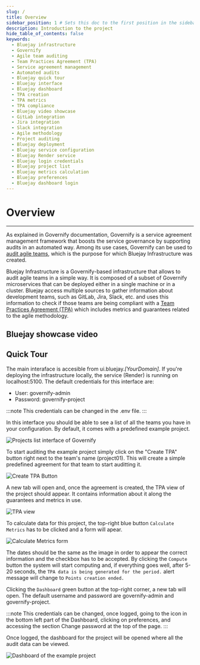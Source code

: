 ```yaml
---
slug: /
title: Overview
sidebar_position: 1 # Sets this doc to the first position in the sidebar
description: Introduction to the project
hide_table_of_contents: false
keywords:
  - Bluejay infrastructure
  - Governify
  - Agile team auditing
  - Team Practices Agreement (TPA)
  - Service agreement management
  - Automated audits
  - Bluejay quick tour
  - Bluejay interface
  - Bluejay dashboard
  - TPA creation
  - TPA metrics
  - TPA compliance
  - Bluejay video showcase
  - GitLab integration
  - Jira integration
  - Slack integration
  - Agile methodology
  - Project auditing
  - Bluejay deployment
  - Bluejay service configuration
  - Bluejay Render service
  - Bluejay login credentials
  - Bluejay project list
  - Bluejay metrics calculation
  - Bluejay preferences
  - Bluejay dashboard login
---
```



# Overview

---

As explained in Governify documentation, Governify is a service agreement management framework that boosts the service governance by supporting audits in an automated way. Among its use cases, Governify can be used to [audit agile teams](https://docs.governify.io/use-cases/auditing-agile), which is the purpose for which Bluejay Infrastructure was created.

Bluejay Infrastructure is a Governify-based infrastructure that allows to audit agile teams in a simple way. It is composed of a subset of Governify microservices that can be deployed either in a single machine or in a cluster. Bluejay access multiple sources to gather information about development teams, such as GitLab, Jira, Slack, etc. and uses this information to check if those teams are being compliant with a [Team Practices Agreement (TPA)](/customization/agreement-modeling/team-practices-agreements) which includes metrics and guarantees related to the agile methodology.

## Bluejay showcase video

<ReactPlayer playing controls url='https://www.youtube.com/watch?v=iAAeomXys0Y' width='100%' />

## Quick Tour

The main interaface is accesible from ui.bluejay.*[YourDomain]*. If you're deploying the infrastructure locally, the service (Render) is running on localhost:5100.
The default credentials for this interface are: 
 * User: governify-admin 
 * Password: governify-project

:::note
This credentials can be changed in the .env file.
:::

In this interface you should be able to see a list of all the teams you have in your configuration. By default, it comes with a predefined example project.

![Projects list interface of Governify](/img/overview/ui-interface.png)

To start auditing the example project simply click on the "Create TPA" button right next to the team's name (project01). This will create a simple predefined agreement for that team to start auditting it.

![Create TPA Button](/img/overview/create_tpa.png)

A new tab will open and, once the agreement is created, the TPA view of the project should appear. It contains information about it along the guarantees and metrics in use.

![TPA view](/img/overview/tpa_view.png)

To calculate data for this project, the top-right blue button `Calculate Metrics` has to be clicked and a form will apear.

![Calculate Metrics form](/img/overview/compute_metrics.png)

The dates should be the same as the image in order to appear the correct information and the checkbox has to be accepted. By clicking the `Compute` button the system will start computing and, if everything goes well, after 5-20 seconds, the `TPA data is being generated for the period.` alert message will change to `Points creation ended.`

Clicking the `Dashboard` green button at the top-right corner, a new tab will open. The default username and password are governify-admin and governify-project.

:::note
This credentials can be changed, once logged, going to the icon in the bottom left part of the Dashboard, clicking on preferences, and accessing the section Change password at the top of the page.
:::

Once logged, the dashboard for the project will be opened where all the audit data can be viewed.

![Dashboard of the example project](/img/overview/dashboard.png)
